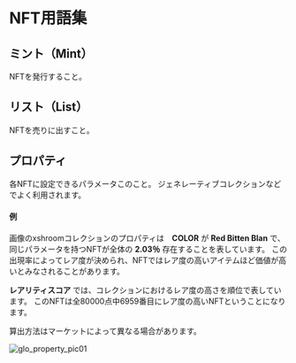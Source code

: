 <link href="/cmn.css" rel="stylesheet"></link>

# NFT用語集

<a id="glo_mint"></a>
## ミント（Mint）

NFTを発行すること。

<a id="glo_list"></a>
## リスト（List）

NFTを売りに出すこと。

<a id="glo_property"></a>
## プロパティ

各NFTに設定できるパラメータこのこと。
ジェネレーティブコレクションなどでよく利用されます。

#### 例

画像のxshroomコレクションのプロパティは　**COLOR** が **Red Bitten Blan** で、同じパラメータを持つNFTが全体の **2.03％** 存在することを表しています。
この出現率によってレア度が決められ、NFTではレア度の高いアイテムほど価値が高いとみなされることがあります。

**レアリティスコア** では、コレクションにおけるレア度の高さを順位で表しています。
このNFTは全80000点中6959番目にレア度の高いNFTということになります。

算出方法はマーケットによって異なる場合があります。




 <img className="" src="/manual_pic/glo_property_pic01.png" alt="glo_property_pic01" />
